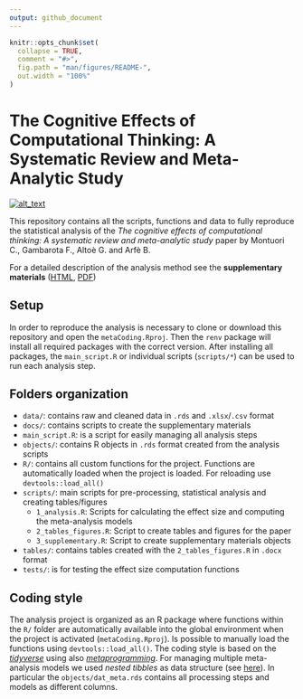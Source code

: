 ```yaml
---
output: github_document
---
```


<!-- README.md is generated from README.Rmd. Please edit that file -->

```r
knitr::opts_chunk$set(
  collapse = TRUE,
  comment = "#>",
  fig.path = "man/figures/README-",
  out.width = "100%"
)
```

# The Cognitive Effects of Computational Thinking: A Systematic Review and Meta-Analytic Study

<!-- badges: start -->
[<img alt="alt_text" src="https://img.shields.io/badge/OSF-DOI%2010.17605%2FOSF.IO%2FUVBCD-blue" />](https://osf.io/uvbcd/)
<!-- badges: end -->

This repository contains all the scripts, functions and data to fully reproduce the statistical analysis of the *The cognitive effects of computational thinking: A systematic review and meta-analytic study* paper by Montuori C., Gambarota F., Altoè G. and Arfè B.

For a detailed description of the analysis method see the **supplementary materials** ([HTML](docs/supplementary/supplementary.html), [PDF](docs/supplementary/supplementary.pdf))

## Setup

In order to reproduce the analysis is necessary to clone or download this repository and open the `metaCoding.Rproj`. Then the `renv` package will install all required packages with the correct version. After installing all packages, the `main_script.R` or individual scripts (`scripts/*`) can be used to run each analysis step.

## Folders organization

- `data/`: contains raw and cleaned data in `.rds` and `.xlsx`/`.csv` format
- `docs/`: contains scripts to create the supplementary materials
- `main_script.R`: is a script for easily managing all analysis steps
- `objects/`: contains R objects in `.rds` format created from the analysis scripts
- `R/`: contains all custom functions for the project. Functions are automatically loaded when the project is loaded. For reloading use `devtools::load_all()`
- `scripts/`: main scripts for pre-processing, statistical analysis and creating tables/figures
    - `1_analysis.R`: Scripts for calculating the effect size and computing the meta-analysis models
    - `2_tables_figures.R`: Script to create tables and figures for the paper
    - `3_supplementary.R`: Script to create supplementary materials objects
- `tables/`: contains tables created with the `2_tables_figures.R` in `.docx` format
- `tests/`: is for testing the effect size computation functions

## Coding style

The analysis project is organized as an R package where functions within the `R/` folder are automatically available into the global environment when the project is activated (`metaCoding.Rproj`). Is possible to manually load the functions using `devtools::load_all()`. The coding style is based on the [*tidyverse*](https://www.tidyverse.org/) using also [*metaprogramming*](https://adv-r.hadley.nz/meta-big-picture.html). For managing multiple meta-analysis models we used *nested tibbles* as data structure (see [here](https://r4ds.had.co.nz/many-models.html)). In particular the `objects/dat_meta.rds` contains all processing steps and models as different columns.